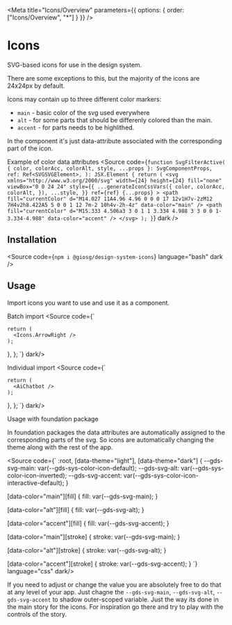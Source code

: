
<Meta title="Icons/Overview" parameters={{ options: { order: ["Icons/Overview", "*"] } }} />

# Icons

SVG-based icons for use in the design system.

There are some exceptions to this, but the majority of the icons are 24x24px by default.

Icons may contain up to three different color markers:

- `main` - basic color of the svg used everywhere
- `alt` - for some parts that should be differenly colored than the main.
- `accent` - for parts needs to be highlithed.

In the component it's just data-attribute associated with the corresponding part of the icon.

<Subtitle>Example of color data attributes</Subtitle>
<Source
  code={`
function SvgFilterActive(
  { color, colorAcc, colorAlt, style, ...props }: SvgComponentProps,
  ref: Ref<SVGSVGElement>,
): JSX.Element {
  return (
    <svg
      xmlns="http://www.w3.org/2000/svg"
      width={24}
      height={24}
      fill="none"
      viewBox="0 0 24 24"
      style={{
        ...generateIconCssVars({
          color,
          colorAcc,
          colorAlt,
        }),
        ...style,
      }}
      ref={ref}
      {...props}
    >
      <path
        fill="currentColor"
        d="M14.027 11A4.96 4.96 0 0 0 17 12v1H7v-2zM12 7H4v2h8.422A5 5 0 0 1 12 7m-2 10h4v-2h-4z"
        data-color="main"
      />
      <path fill="currentColor" d="M15.333 4.506a3 3 0 1 1 3.334 4.988 3 3 0 0 1-3.334-4.988" data-color="accent" />
    </svg>
  );
}
`}
  dark
/>

## Installation

<Source code={`npm i @giosg/design-system-icons`} language="bash" dark />

## Usage

Import icons you want to use and use it as a component.

<Subtitle>Batch import</Subtitle>
<Source code={`

    return (
      <Icons.ArrowRight />
    );
  },
};
`}  dark/>

<Subtitle>Individual import</Subtitle>
<Source code={`

    return (
      <AiChatbot />
    );
  },
};
`}  dark/>


<Subtitle>Usage with foundation package</Subtitle>

In foundation packages the data attributes are automatically assigned to the corresponding parts of the svg. So icons are automatically changing the theme along with the rest of the app.

<Source code={`
:root,
[data-theme="light"],
[data-theme="dark"] {
  --gds-svg-main: var(--gds-sys-color-icon-default);
  --gds-svg-alt: var(--gds-sys-color-icon-inverted);
  --gds-svg-accent: var(--gds-sys-color-icon-interactive-default);
}

[data-color="main"][fill] {
  fill: var(--gds-svg-main);
}

[data-color="alt"][fill] {
  fill: var(--gds-svg-alt);
}

[data-color="accent"][fill] {
  fill: var(--gds-svg-accent);
}

[data-color="main"][stroke] {
  stroke: var(--gds-svg-main);
}

[data-color="alt"][stroke] {
  stroke: var(--gds-svg-alt);
}

[data-color="accent"][stroke] {
  stroke: var(--gds-svg-accent);
}
`} language="css" dark/>

If you need to adjust or change the value you are absolutely free to do that at any level of your app. Just chagne the `--gds-svg-main`, `--gds-svg-alt`, `--gds-svg-accent` to shadow outer-scoped variable. Just the way its done in the main story for the icons. For inspiration go there and try to play with the controls of the story.

